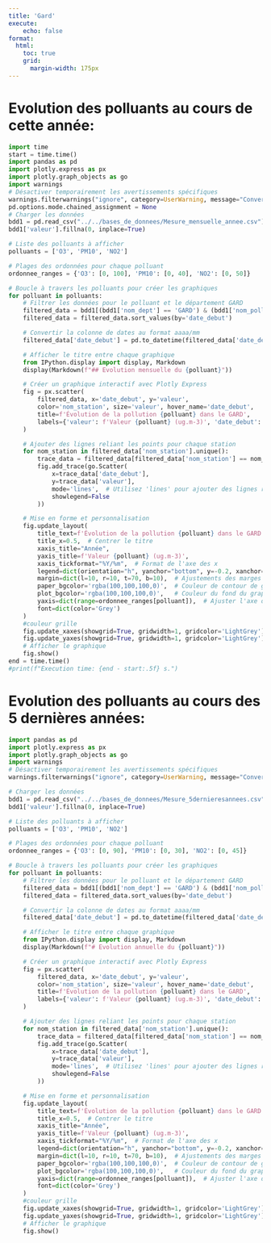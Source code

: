 ```yaml
---
title: 'Gard'
execute:
    echo: false
format:
  html:
    toc: true
    grid:
      margin-width: 175px
---
```

# Evolution des polluants au cours de cette année:
```python
import time 
start = time.time()
import pandas as pd
import plotly.express as px
import plotly.graph_objects as go
import warnings
# Désactiver temporairement les avertissements spécifiques
warnings.filterwarnings("ignore", category=UserWarning, message="Converting to PeriodArray/Index representation will drop timezone information.")
pd.options.mode.chained_assignment = None
# Charger les données
bdd1 = pd.read_csv("../../bases_de_donnees/Mesure_mensuelle_annee.csv")
bdd1['valeur'].fillna(0, inplace=True)

# Liste des polluants à afficher
polluants = ['O3', 'PM10', 'NO2']

# Plages des ordonnées pour chaque polluant
ordonnee_ranges = {'O3': [0, 100], 'PM10': [0, 40], 'NO2': [0, 50]}

# Boucle à travers les polluants pour créer les graphiques
for polluant in polluants:
    # Filtrer les données pour le polluant et le département GARD
    filtered_data = bdd1[(bdd1['nom_dept'] == 'GARD') & (bdd1['nom_poll'] == polluant)]
    filtered_data = filtered_data.sort_values(by='date_debut')

    # Convertir la colonne de dates au format aaaa/mm
    filtered_data['date_debut'] = pd.to_datetime(filtered_data['date_debut']).dt.to_period('M').astype(str)

    # Afficher le titre entre chaque graphique
    from IPython.display import display, Markdown
    display(Markdown(f"## Evolution mensuelle du {polluant}"))

    # Créer un graphique interactif avec Plotly Express
    fig = px.scatter(
        filtered_data, x='date_debut', y='valeur',
        color='nom_station', size='valeur', hover_name='date_debut',
        title=f'Évolution de la pollution {polluant} dans le GARD',
        labels={'valeur': f'Valeur {polluant} (ug.m-3)', 'date_debut': 'Année'}
    )

    # Ajouter des lignes reliant les points pour chaque station
    for nom_station in filtered_data['nom_station'].unique():
        trace_data = filtered_data[filtered_data['nom_station'] == nom_station]
        fig.add_trace(go.Scatter(
            x=trace_data['date_debut'],
            y=trace_data['valeur'],
            mode='lines',  # Utilisez 'lines' pour ajouter des lignes reliant les points
            showlegend=False
        ))

    # Mise en forme et personnalisation
    fig.update_layout(
        title_text=f'Évolution de la pollution {polluant} dans le GARD',
        title_x=0.5,  # Centrer le titre
        xaxis_title="Année",
        yaxis_title=f'Valeur {polluant} (ug.m-3)',
        xaxis_tickformat="%Y/%m",  # Format de l'axe des x
        legend=dict(orientation="h", yanchor="bottom", y=-0.2, xanchor="center", x=0.5, traceorder='reversed'),
        margin=dict(l=10, r=10, t=70, b=10),  # Ajustements des marges
        paper_bgcolor='rgba(100,100,100,0)',  # Couleur de contour de graphique 
        plot_bgcolor='rgba(100,100,100,0)',   # Couleur du fond du graphique
        yaxis=dict(range=ordonnee_ranges[polluant]),  # Ajuster l'axe des ordonnées
        font=dict(color='Grey')
    )
    #couleur grille
    fig.update_xaxes(showgrid=True, gridwidth=1, gridcolor='LightGrey')
    fig.update_yaxes(showgrid=True, gridwidth=1, gridcolor='LightGrey')
    # Afficher le graphique
    fig.show()
end = time.time()
#print(f"Execution time: {end - start:.5f} s.")

```


# Evolution des polluants au cours des 5 dernières années:
```python
import pandas as pd
import plotly.express as px
import plotly.graph_objects as go
import warnings
# Désactiver temporairement les avertissements spécifiques
warnings.filterwarnings("ignore", category=UserWarning, message="Converting to PeriodArray/Index representation will drop timezone information.")

# Charger les données
bdd1 = pd.read_csv("../../bases_de_donnees/Mesure_5dernieresannees.csv")
bdd1['valeur'].fillna(0, inplace=True)

# Liste des polluants à afficher
polluants = ['O3', 'PM10', 'NO2']

# Plages des ordonnées pour chaque polluant
ordonnee_ranges = {'O3': [0, 90], 'PM10': [0, 30], 'NO2': [0, 45]}

# Boucle à travers les polluants pour créer les graphiques
for polluant in polluants:
    # Filtrer les données pour le polluant et le département GARD
    filtered_data = bdd1[(bdd1['nom_dept'] == 'GARD') & (bdd1['nom_poll'] == polluant)]
    filtered_data = filtered_data.sort_values(by='date_debut')

    # Convertir la colonne de dates au format aaaa/mm
    filtered_data['date_debut'] = pd.to_datetime(filtered_data['date_debut']).dt.to_period('M').astype(str)

    # Afficher le titre entre chaque graphique
    from IPython.display import display, Markdown
    display(Markdown(f"# Evolution annuelle du {polluant}"))

    # Créer un graphique interactif avec Plotly Express
    fig = px.scatter(
        filtered_data, x='date_debut', y='valeur',
        color='nom_station', size='valeur', hover_name='date_debut',
        title=f'Évolution de la pollution {polluant} dans le GARD',
        labels={'valeur': f'Valeur {polluant} (ug.m-3)', 'date_debut': 'Année'}
    )

    # Ajouter des lignes reliant les points pour chaque station
    for nom_station in filtered_data['nom_station'].unique():
        trace_data = filtered_data[filtered_data['nom_station'] == nom_station]
        fig.add_trace(go.Scatter(
            x=trace_data['date_debut'],
            y=trace_data['valeur'],
            mode='lines',  # Utilisez 'lines' pour ajouter des lignes reliant les points
            showlegend=False
        ))

    # Mise en forme et personnalisation
    fig.update_layout(
        title_text=f'Évolution de la pollution {polluant} dans le GARD',
        title_x=0.5,  # Centrer le titre
        xaxis_title="Année",
        yaxis_title=f'Valeur {polluant} (ug.m-3)',
        xaxis_tickformat="%Y/%m",  # Format de l'axe des x
        legend=dict(orientation="h", yanchor="bottom", y=-0.2, xanchor="center", x=0.5, traceorder='reversed'),
        margin=dict(l=10, r=10, t=70, b=10),  # Ajustements des marges
        paper_bgcolor='rgba(100,100,100,0)',  # Couleur de contour de graphique 
        plot_bgcolor='rgba(100,100,100,0)',   # Couleur du fond du graphique
        yaxis=dict(range=ordonnee_ranges[polluant]),  # Ajuster l'axe des ordonnées
        font=dict(color='Grey')
    )
    #couleur grille
    fig.update_xaxes(showgrid=True, gridwidth=1, gridcolor='LightGrey')
    fig.update_yaxes(showgrid=True, gridwidth=1, gridcolor='LightGrey')
    # Afficher le graphique
    fig.show()


```